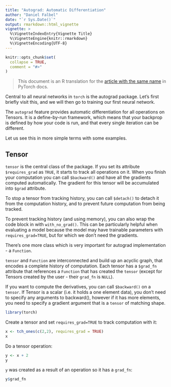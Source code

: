 ```yaml
---
title: "Autograd: Automatic Differentiation"
author: "Daniel Falbel"
date: "`r Sys.Date()`"
output: rmarkdown::html_vignette
vignette: >
  %\VignetteIndexEntry{Vignette Title}
  %\VignetteEngine{knitr::rmarkdown}
  %\VignetteEncoding{UTF-8}
---
```


```r
knitr::opts_chunk$set(
  collapse = TRUE,
  comment = "#>"
)
```

> This document is an R translation for the [article with the same name](https://pytorch.org/tutorials/beginner/blitz/autograd_tutorial.html#sphx-glr-beginner-blitz-autograd-tutorial-py) 
> in PyTorch docs.

Central to all neural networks in `torch` is the autograd package. Let’s first briefly visit this, and we will then go to training our first neural network.

The `autograd` feature provides automatic differentiation for all operations on Tensors. It is a define-by-run framework, which means that your backprop is defined by how your code is run, and that every single iteration can be different.

Let us see this in more simple terms with some examples.

## Tensor

`tensor` is the central class of the package. If you set its attribute `$requires_grad` as `TRUE`, 
it starts to track all operations on it. When you finish your computation you can 
call `$backward()` and have all the gradients computed automatically. 
The gradient for this tensor will be accumulated into `$grad` attribute.

To stop a tensor from tracking history, you can call `$detach()` to detach it 
from the computation history, and to prevent future computation from being tracked.

To prevent tracking history (and using memory), you can also wrap the code block in with `with_no_grad()`. 
This can be particularly helpful when evaluating a model because the model may have
trainable parameters with `requires_grad=TRUE`, but for which we don’t need the gradients.

There’s one more class which is very important for autograd implementation - a `Function`.

`tensor` and `Function` are interconnected and build up an acyclic graph, that encodes
a complete history of computation. Each tensor has a `$grad_fn` attribute that references 
a `Function` that has created the `tensor` (except for Tensors created by the user - their `grad_fn` is `NULL`).

If you want to compute the derivatives, you can call `$backward()` on a `tensor`. 
If Tensor is a scalar (i.e. it holds a one element data), you don’t need to specify 
any arguments to backward(), however if it has more elements, you need to specify 
a gradient argument that is a `tensor` of matching shape.

```r
library(torch)
```

Create a tensor and set `requires_grad=TRUE` to track computation with it:

```r
x <- tch_ones(c(2,2), requires_grad = TRUE)
x
```

Do a tensor operation:

```r
y <- x + 2
y
```

`y` was created as a result of an operation so it has a `grad_fn`:

```r
y$grad_fn
```


